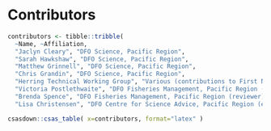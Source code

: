 \needspace{10\baselineskip}

# Contributors

```r
contributors <- tibble::tribble(
  ~Name, ~Affiliation,
  "Jaclyn Cleary", "DFO Science, Pacific Region",
  "Sarah Hawkshaw", "DFO Science, Pacific Region",
  "Matthew Grinnell", "DFO Science, Pacific Region",
  "Chris Grandin", "DFO Science, Pacific Region",
  "Herring Technical Working Group", "Various (contributions to First Nations observations)",
  "Victoria Postlethwaite", "DFO Fisheries Management, Pacific Region (reviewer)",
  "Brenda Spence", "DFO Fisheries Management, Pacific Region (reviewer)",  
  "Lisa Christensen", "DFO Centre for Science Advice, Pacific Region (editor)")
```

```r
csasdown::csas_table( x=contributors, format="latex" )
```
